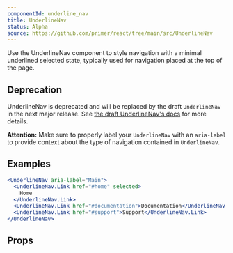 ```yaml
---
componentId: underline_nav
title: UnderlineNav
status: Alpha
source: https://github.com/primer/react/tree/main/src/UnderlineNav
---
```



Use the UnderlineNav component to style navigation with a minimal underlined selected state, typically used for navigation placed at the top of the page.

## Deprecation

UnderlineNav is deprecated and will be replaced by the draft `UnderlineNav` in the next major release. See [the draft UnderlineNav's docs](/drafts/UnderlineNav2) for more details.

**Attention:** Make sure to properly label your `UnderlineNav` with an `aria-label` to provide context about the type of navigation contained in `UnderlineNav`.

## Examples

```jsx live
<UnderlineNav aria-label="Main">
  <UnderlineNav.Link href="#home" selected>
    Home
  </UnderlineNav.Link>
  <UnderlineNav.Link href="#documentation">Documentation</UnderlineNav.Link>
  <UnderlineNav.Link href="#support">Support</UnderlineNav.Link>
</UnderlineNav>
```

## Props

<ComponentProps data={data} />
